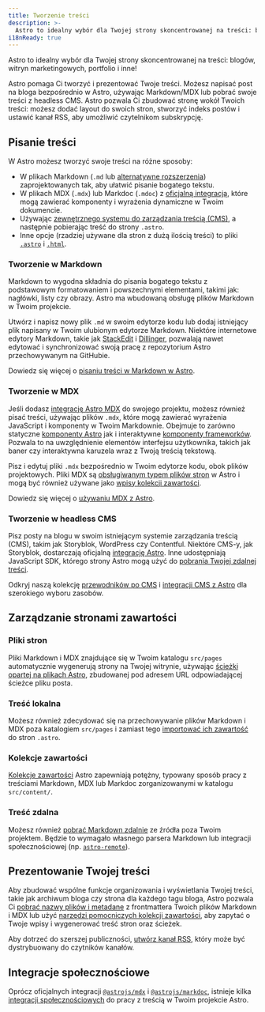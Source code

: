 ```yaml
---
title: Tworzenie treści
description: >-
  Astro to idealny wybór dla Twojej strony skoncentrowanej na treści: blogów, witryn marketingowych, portfolio i więcej! Twórz treści bezpośrednio w swoim projekcie lub połącz się z wybranym przez siebie CMS-em.
i18nReady: true
---
```


Astro to idealny wybór dla Twojej strony skoncentrowanej na treści: blogów, witryn marketingowych, portfolio i inne!

Astro pomaga Ci tworzyć i prezentować Twoje treści. Możesz napisać post na bloga bezpośrednio w Astro, używając Markdown/MDX lub pobrać swoje treści z headless CMS. Astro pozwala Ci zbudować stronę wokół Twoich treści: możesz dodać layout do swoich stron, stworzyć indeks postów i ustawić kanał RSS, aby umożliwić czytelnikom subskrypcję.

## Pisanie treści

W Astro możesz tworzyć swoje treści na różne sposoby:
- W plikach Markdown (`.md` lub [alternatywne rozszerzenia](/pl/guides/markdown-content/)) zaprojektowanych tak, aby ułatwić pisanie bogatego tekstu.
- W plikach MDX (`.mdx`) lub Markdoc (`.mdoc`) z [oficjalną integracją](/pl/guides/integrations-guide/), które mogą zawierać komponenty i wyrażenia dynamiczne w Twoim dokumencie.
- Używając [zewnętrznego systemu do zarządzania treścią (CMS)](#tworzenie-w-headless-cms), a następnie pobierając treść do strony `.astro`.
- Inne opcje (rzadziej używane dla stron z dużą ilością treści) to pliki [`.astro`](/pl/basics/astro-pages/#strony-astro) i [`.html`](/pl/basics/astro-pages/#strony-html).

### Tworzenie w Markdown

Markdown to wygodna składnia do pisania bogatego tekstu z podstawowym formatowaniem i powszechnymi elementami, takimi jak: nagłówki, listy czy obrazy. Astro ma wbudowaną obsługę plików Markdown w Twoim projekcie.

Utwórz i napisz nowy plik `.md`  w swoim edytorze kodu lub dodaj istniejący plik napisany w Twoim ulubionym edytorze Markdown. Niektóre internetowe edytory Markdown, takie jak [StackEdit](https://stackedit.io/) i [Dillinger](https://dillinger.io), pozwalają nawet edytować i synchronizować swoją pracę z repozytorium Astro przechowywanym na GitHubie.

<ReadMore>Dowiedz się więcej o [pisaniu treści w Markdown w Astro](/pl/guides/markdown-content/).</ReadMore>

### Tworzenie w MDX

Jeśli dodasz [integrację Astro MDX](/pl/guides/integrations-guide/mdx/) do swojego projektu, możesz również pisać treści, używając plików `.mdx`, które mogą zawierać wyrażenia JavaScript i komponenty w Twoim Markdownie. Obejmuje to zarówno statyczne [komponenty Astro](/pl/basics/astro-components/) jak i interaktywne [komponenty frameworków](/pl/guides/framework-components/). Pozwala to na uwzględnienie elementów interfejsu użytkownika, takich jak baner czy interaktywna karuzela wraz z Twoją treścią tekstową.

Pisz i edytuj pliki `.mdx` bezpośrednio w Twoim edytorze kodu, obok plików projektowych. Pliki MDX są [obsługiwanym typem plików stron](/pl/basics/astro-pages/#obsługiwane-typy-plików-stron) w Astro i mogą być również używane jako [wpisy kolekcji zawartości](#kolekcje-zawartości).

<ReadMore>Dowiedz się więcej o [używaniu MDX z Astro](/pl/guides/integrations-guide/mdx/).</ReadMore>

### Tworzenie w headless CMS

Pisz posty na blogu w swoim istniejącym systemie zarządzania treścią (CMS), takim jak Storyblok, WordPress czy Contentful. Niektóre CMS-y, jak Storyblok, dostarczają oficjalną [integrację Astro](https://www.storyblok.com/mp/announcing-storyblok-astro). Inne udostępniają JavaScript SDK, którego strony Astro mogą użyć do [pobrania Twojej zdalnej treści](/pl/guides/data-fetching/#fetch-from-a-headless-cms).

<ReadMore>Odkryj naszą kolekcję [przewodników po CMS](/pl/guides/cms/) i [integracji CMS z Astro](https://astro.build/integrations/?search=cms) dla szerokiego wyboru zasobów.</ReadMore>

## Zarządzanie stronami zawartości

### Pliki stron

Pliki Markdown i MDX znajdujące się w Twoim katalogu `src/pages` automatycznie wygenerują strony na Twojej witrynie, używając [ścieżki opartej na plikach Astro](/pl/guides/routing/), zbudowanej pod adresem URL odpowiadającej ścieżce pliku posta.

### Treść lokalna

Możesz również zdecydować się na przechowywanie plików Markdown i MDX poza katalogiem `src/pages` i zamiast tego [importować ich zawartość](/pl/guides/markdown-content/#importing-markdown) do stron `.astro`.

### Kolekcje zawartości

[Kolekcje zawartości](/pl/guides/content-collections/) Astro zapewniają potężny, typowany sposób pracy z treściami Markdown, MDX lub Markdoc zorganizowanymi w katalogu `src/content/`. 

### Treść zdalna

Możesz również [pobrać Markdown zdalnie](/pl/guides/markdown-content/#fetching-remote-markdown)  ze źródła poza Twoim projektem. Będzie to wymagało własnego parsera Markdown lub integracji społecznościowej (np. [`astro-remote`](https://github.com/natemoo-re/astro-remote)).

## Prezentowanie Twojej treści

Aby zbudować wspólne funkcje organizowania i wyświetlania Twojej treści, takie jak archiwum bloga czy strona dla każdego tagu bloga, Astro pozwala Ci [pobrać nazwy plików i metadane](/pl/reference/api-reference/#astroglob) z frontmattera Twoich plików Markdown i MDX lub użyć [narzędzi pomocniczych kolekcji zawartości](/pl/guides/content-collections/#querying-collections), aby zapytać o Twoje wpisy i wygenerować treść stron oraz ścieżek.

Aby dotrzeć do szerszej publiczności, [utwórz kanał RSS](/pl/guides/rss/), który może być dystrybuowany do czytników kanałów.

## Integracje społecznościowe

Oprócz oficjalnych integracji [`@astrojs/mdx`](/pl/guides/integrations-guide/mdx/) i [`@astrojs/markdoc`](/pl/guides/integrations-guide/markdoc/), istnieje kilka [integracji społecznościowych](https://astro.build/integrations/?search=content) do pracy z treścią w Twoim projekcie Astro.
